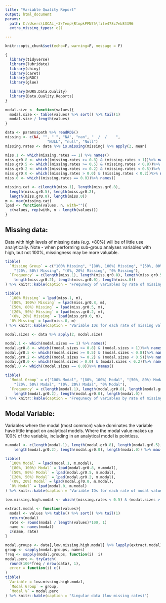 ```yaml
---
title: "Variable Quality Report"
output: html_document
params:
  path: C:\Users\LOCAL_~3\Temp\RtmpkPFN75\file478c7eb84396
  extra_missing_types: c()

---
```


```r
knitr::opts_chunk$set(echo=F, warning=F, message = F)
```

``` r
{
  library(tidyverse)
  library(lubridate)
  library(shiny)
  library(caret)
  library(pROC)
  library(glue)
  
  library(NURS.Data.Quality)
  library(Data.Quality.Reports)
}

modal.size <- function(values){
  modal.size <- table(values) %>% sort() %>% tail(1)
  modal.size / length(values) 
}

data <- params$path %>% readRDS()
missing <- c(NA, "", " ", "NA", "nan", "  /  /    ",
                   "NULL", "null", "Null")
missing.rates <- data %>% is.missing(missing) %>% apply(2, mean)

miss.1 <- which(missing.rates == 1) %>% names()
miss.gr0.8 <- which((missing.rates >= 0.8) & (missing.rates < 1))%>% names()
miss.gr0.5 <- which((missing.rates >= 0.5) & (missing.rates < 0.8))%>% names()
miss.gr0.2 <- which((missing.rates >= 0.2) & (missing.rates < 0.5))%>% names()
miss.gr0.0 <- which((missing.rates > 0.0) & (missing.rates < 0.2))%>% names()
miss.0 <- which((missing.rates == 0.0))%>% names()

missing.cat <- c(length(miss.1), length(miss.gr0.8),
  length(miss.gr0.5), length(miss.gr0.2), 
  length(miss.gr0.0), length(miss.0))
m <- max(missing.cat)
lpad <- function(values, n, with=""){
  c(values, rep(with, n - length(values)))
}

```

## Missing data:

Data with high levels of missing data (e.g. >80%) will be of little use analytically.  Note - when performing sub-group analyses variables with high, but not 100%, missingness may be more valuable.  

``` r
tibble(
  `Missing Group` = c("100% Missing", "[80%, 100%) Missing", "[50%, 80%) Missing", 
    "[20%, 50%) Missing", "(0%, 20%) Missing", "0% Missing"),
  `Frequency` = c(length(miss.1), length(miss.gr0.8), length(miss.gr0.5), 
    length(miss.gr0.2), length(miss.gr0.0), length(miss.0))
) %>% knitr::kable(caption = "Frequnecy of variables by rate of missing values.")

tibble(
  `100% Missing` = lpad(miss.1, m),
  `[80%, 100%) Missing` = lpad(miss.gr0.8, m),
  `[50%, 80%) Missing` = lpad(miss.gr0.5, m),
  `[20%, 50%) Missing` = lpad(miss.gr0.2, m),
  `(0%, 20%) Missing` = lpad(miss.gr0.0, m),
  `0% Missing` = lpad(miss.0, m)
) %>% knitr::kable(caption = "Variable IDs for each rate of missing values.")

```

``` r
modal.sizes <- data %>% apply(2, modal.size)

modal.1 <- which(modal.sizes == 1) %>% names()
modal.gr0.8 <- which((modal.sizes >= 0.8) & (modal.sizes < 1))%>% names()
modal.gr0.5 <- which((modal.sizes >= 0.5) & (modal.sizes < 0.8))%>% names()
modal.gr0.2 <- which((modal.sizes >= 0.2) & (modal.sizes < 0.5))%>% names()
modal.gr0.0 <- which((modal.sizes > 0.0) & (modal.sizes < 0.2))%>% names()
modal.0 <- which((modal.sizes == 0.0))%>% names()

tibble(
  `Modal Group` = c("100% Modal", "[80%, 100%) Modal", "[50%, 80%) Modal", 
    "[20%, 50%) Modal", "(0%, 20%) Modal", "0% Modal"),
  `Frequency` = c(length(modal.1), length(modal.gr0.8), length(modal.gr0.5), 
    length(modal.gr0.2), length(modal.gr0.0), length(modal.0))
) %>% knitr::kable(caption = "Frequnecy of variables by rate of missing values.")
```

## Modal Variable:

Variables where the modal (most common) value dominates the variable have little impact on analytical models.  Where the modal value makes up 100% of the variable, including in an analytical model is pointless.

``` r
m.modal <- c(length(modal.1), length(modal.gr0.8), length(modal.gr0.5), 
    length(modal.gr0.2), length(modal.gr0.0), length(modal.0)) %>% max()

tibble(
  `100% Modal` = lpad(modal.1, m.modal),
  `[80%, 100%) Modal` = lpad(modal.gr0.8, m.modal),
  `[50%, 80%) Modal` = lpad(modal.gr0.5, m.modal),
  `[20%, 50%) Modal` = lpad(modal.gr0.2, m.modal),
  `(0%, 20%) Modal` = lpad(modal.gr0.0, m.modal),
  `0% Modal` = lpad(modal.0, m.modal)
) %>% knitr::kable(caption = "Variable IDs for each rate of modal values.")
```

``` r
low.missing.high.modal <- which((missing.rates < 0.5) & (modal.sizes > 0.8)) %>% names()

extract.modal <- function(values){
  modal <- values %>% table() %>% sort() %>% tail(1)
  return(modal)
  rate <- round(modal / length(values)*100, 1)
  name <- names(modal)
  c(name, rate)
}

modal.groups <- data[,low.missing.high.modal] %>% lapply(extract.modal)
group <- sapply(modal.groups, names)
freq <- sapply(modal.groups, function(i)  i)
modal.perc <- tryCatch(
  round(100*freq / nrow(data), 1),
  error = function(i) c()
)
tibble(
  Variable = low.missing.high.modal,
  `Modal Group` = group, 
  `Modal %` = modal.perc
) %>% knitr::kable(caption = "Singular data (low missing rates)")
```

